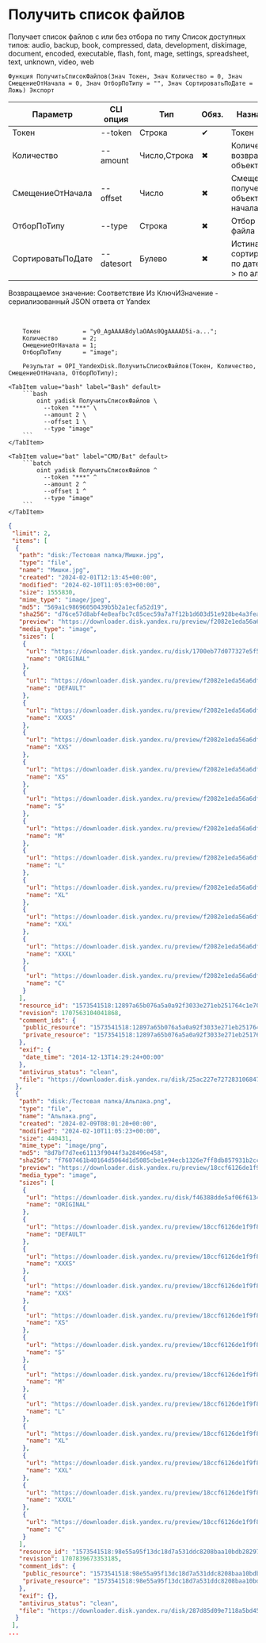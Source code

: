 ﻿---
sidebar_position: 8
description: Получить список файлов и другие функции для работы с Yandex Disk в Открытом пакете интеграций - бесплатной open-source библиотеке интеграций для 1С:Предприятие 8, OneScript и CLI
keywords: [1C, 1С, 1С:Предприятие, 1С:Предприятие 8.3, API, Интеграция, Сервисы, Обмен, OneScript, CLI, Yandex Disk]
---


# Получить список файлов
Получает список файлов с или без отбора по типу Список доступных типов: audio, backup, book, compressed, data, development, diskimage, document, encoded, executable, flash, font, mage, settings, spreadsheet, text, unknown, video, web



`Функция ПолучитьСписокФайлов(Знач Токен, Знач Количество = 0, Знач СмещениеОтНачала = 0, Знач ОтборПоТипу = "", Знач СортироватьПоДате = Ложь) Экспорт`

  | Параметр | CLI опция | Тип | Обяз. | Назначение |
  |-|-|-|-|-|
  | Токен | --token | Строка | &#x2714; | Токен |
  | Количество | --amount | Число,Строка | &#x2716; | Количество возвращаемых объектов |
  | СмещениеОтНачала | --offset | Число | &#x2716; | Смещение для получение объектов не из начала списка |
  | ОтборПоТипу | --type | Строка | &#x2716; | Отбор по типу файла |
  | СортироватьПоДате | --datesort | Булево | &#x2716; | Истина > сортировать по дате, Ложь > по алфавиту |

  
  Возвращаемое значение:   Соответствие Из КлючИЗначение - сериализованный JSON ответа от Yandex

<br/>




```bsl title="Пример использования для 1С:Предприятие/OneScript"
    Токен            = "y0_AgAAAABdylaOAAs0QgAAAAD5i-a...";
    Количество       = 2;
    СмещениеОтНачала = 1;
    ОтборПоТипу      = "image";

    Результат = OPI_YandexDisk.ПолучитьСписокФайлов(Токен, Количество, СмещениеОтНачала, ОтборПоТипу);
```
    

 <Tabs>
  
    <TabItem value="bash" label="Bash" default>
        ```bash
            oint yadisk ПолучитьСписокФайлов \
              --token "***" \
              --amount 2 \
              --offset 1 \
              --type "image"
        ```
    </TabItem>
  
    <TabItem value="bat" label="CMD/Bat" default>
        ```batch
            oint yadisk ПолучитьСписокФайлов ^
              --token "***" ^
              --amount 2 ^
              --offset 1 ^
              --type "image"
        ```
    </TabItem>
</Tabs>


```json title="Результат"
{
 "limit": 2,
 "items": [
  {
   "path": "disk:/Тестовая папка/Мишки.jpg",
   "type": "file",
   "name": "Мишки.jpg",
   "created": "2024-02-01T12:13:45+00:00",
   "modified": "2024-02-10T11:05:03+00:00",
   "size": 1555830,
   "mime_type": "image/jpeg",
   "md5": "569a1c98696050439b5b2a1ecfa52d19",
   "sha256": "d76ce57d8abf4e8eafbc7c85cec59a7a7f12b1d603d51e928be4a3fea0f6817c",
   "preview": "https://downloader.disk.yandex.ru/preview/f2082e1eda56a6df7b3fc7f939414242081338027a4bb10718bae53f18631215/inf/fwhLIia_-zlk2uITaqxgbGJbR3ANcQde87h7hiBT0GhEI8fhcC9IFRIL8W4OBV0J-yLh1Ds-lBckf41RQO7cPQ%3D%3D?uid=1573541518&filename=%D0%9C%D0%B8%D1%88%D0%BA%D0%B8.jpg&disposition=inline&hash=&limit=0&content_type=image%2Fjpeg&owner_uid=1573541518&tknv=v3&size=S&crop=0",
   "media_type": "image",
   "sizes": [
    {
     "url": "https://downloader.disk.yandex.ru/disk/1700eb77d077327e5f5858a37aebdc99dd5d91f960ad97138b6b8a3f90741650/68c921ab/YCWwIV93r7kdvdgkpYJf7GJbR3ANcQde87h7hiBT0GgAoFo_n3KO9GXq2HWzSWwrwox97L651eAD93T19uJnow%3D%3D?uid=1573541518&filename=%D0%9C%D0%B8%D1%88%D0%BA%D0%B8.jpg&disposition=inline&hash=&limit=0&content_type=image%2Fjpeg&owner_uid=1573541518&fsize=1555830&hid=d4562df88a4f7d98d8aa94e30de24c09&media_type=image&tknv=v3&etag=569a1c98696050439b5b2a1ecfa52d19",
     "name": "ORIGINAL"
    },
    {
     "url": "https://downloader.disk.yandex.ru/preview/f2082e1eda56a6df7b3fc7f939414242081338027a4bb10718bae53f18631215/inf/fwhLIia_-zlk2uITaqxgbGJbR3ANcQde87h7hiBT0GhEI8fhcC9IFRIL8W4OBV0J-yLh1Ds-lBckf41RQO7cPQ%3D%3D?uid=1573541518&filename=%D0%9C%D0%B8%D1%88%D0%BA%D0%B8.jpg&disposition=inline&hash=&limit=0&content_type=image%2Fjpeg&owner_uid=1573541518&tknv=v3",
     "name": "DEFAULT"
    },
    {
     "url": "https://downloader.disk.yandex.ru/preview/f2082e1eda56a6df7b3fc7f939414242081338027a4bb10718bae53f18631215/inf/fwhLIia_-zlk2uITaqxgbGJbR3ANcQde87h7hiBT0GhEI8fhcC9IFRIL8W4OBV0J-yLh1Ds-lBckf41RQO7cPQ%3D%3D?uid=1573541518&filename=%D0%9C%D0%B8%D1%88%D0%BA%D0%B8.jpg&disposition=inline&hash=&limit=0&content_type=image%2Fjpeg&owner_uid=1573541518&tknv=v3&size=XXXS&crop=0",
     "name": "XXXS"
    },
    {
     "url": "https://downloader.disk.yandex.ru/preview/f2082e1eda56a6df7b3fc7f939414242081338027a4bb10718bae53f18631215/inf/fwhLIia_-zlk2uITaqxgbGJbR3ANcQde87h7hiBT0GhEI8fhcC9IFRIL8W4OBV0J-yLh1Ds-lBckf41RQO7cPQ%3D%3D?uid=1573541518&filename=%D0%9C%D0%B8%D1%88%D0%BA%D0%B8.jpg&disposition=inline&hash=&limit=0&content_type=image%2Fjpeg&owner_uid=1573541518&tknv=v3&size=XXS&crop=0",
     "name": "XXS"
    },
    {
     "url": "https://downloader.disk.yandex.ru/preview/f2082e1eda56a6df7b3fc7f939414242081338027a4bb10718bae53f18631215/inf/fwhLIia_-zlk2uITaqxgbGJbR3ANcQde87h7hiBT0GhEI8fhcC9IFRIL8W4OBV0J-yLh1Ds-lBckf41RQO7cPQ%3D%3D?uid=1573541518&filename=%D0%9C%D0%B8%D1%88%D0%BA%D0%B8.jpg&disposition=inline&hash=&limit=0&content_type=image%2Fjpeg&owner_uid=1573541518&tknv=v3&size=XS&crop=0",
     "name": "XS"
    },
    {
     "url": "https://downloader.disk.yandex.ru/preview/f2082e1eda56a6df7b3fc7f939414242081338027a4bb10718bae53f18631215/inf/fwhLIia_-zlk2uITaqxgbGJbR3ANcQde87h7hiBT0GhEI8fhcC9IFRIL8W4OBV0J-yLh1Ds-lBckf41RQO7cPQ%3D%3D?uid=1573541518&filename=%D0%9C%D0%B8%D1%88%D0%BA%D0%B8.jpg&disposition=inline&hash=&limit=0&content_type=image%2Fjpeg&owner_uid=1573541518&tknv=v3&size=S&crop=0",
     "name": "S"
    },
    {
     "url": "https://downloader.disk.yandex.ru/preview/f2082e1eda56a6df7b3fc7f939414242081338027a4bb10718bae53f18631215/inf/fwhLIia_-zlk2uITaqxgbGJbR3ANcQde87h7hiBT0GhEI8fhcC9IFRIL8W4OBV0J-yLh1Ds-lBckf41RQO7cPQ%3D%3D?uid=1573541518&filename=%D0%9C%D0%B8%D1%88%D0%BA%D0%B8.jpg&disposition=inline&hash=&limit=0&content_type=image%2Fjpeg&owner_uid=1573541518&tknv=v3&size=M&crop=0",
     "name": "M"
    },
    {
     "url": "https://downloader.disk.yandex.ru/preview/f2082e1eda56a6df7b3fc7f939414242081338027a4bb10718bae53f18631215/inf/fwhLIia_-zlk2uITaqxgbGJbR3ANcQde87h7hiBT0GhEI8fhcC9IFRIL8W4OBV0J-yLh1Ds-lBckf41RQO7cPQ%3D%3D?uid=1573541518&filename=%D0%9C%D0%B8%D1%88%D0%BA%D0%B8.jpg&disposition=inline&hash=&limit=0&content_type=image%2Fjpeg&owner_uid=1573541518&tknv=v3&size=L&crop=0",
     "name": "L"
    },
    {
     "url": "https://downloader.disk.yandex.ru/preview/f2082e1eda56a6df7b3fc7f939414242081338027a4bb10718bae53f18631215/inf/fwhLIia_-zlk2uITaqxgbGJbR3ANcQde87h7hiBT0GhEI8fhcC9IFRIL8W4OBV0J-yLh1Ds-lBckf41RQO7cPQ%3D%3D?uid=1573541518&filename=%D0%9C%D0%B8%D1%88%D0%BA%D0%B8.jpg&disposition=inline&hash=&limit=0&content_type=image%2Fjpeg&owner_uid=1573541518&tknv=v3&size=XL&crop=0",
     "name": "XL"
    },
    {
     "url": "https://downloader.disk.yandex.ru/preview/f2082e1eda56a6df7b3fc7f939414242081338027a4bb10718bae53f18631215/inf/fwhLIia_-zlk2uITaqxgbGJbR3ANcQde87h7hiBT0GhEI8fhcC9IFRIL8W4OBV0J-yLh1Ds-lBckf41RQO7cPQ%3D%3D?uid=1573541518&filename=%D0%9C%D0%B8%D1%88%D0%BA%D0%B8.jpg&disposition=inline&hash=&limit=0&content_type=image%2Fjpeg&owner_uid=1573541518&tknv=v3&size=XXL&crop=0",
     "name": "XXL"
    },
    {
     "url": "https://downloader.disk.yandex.ru/preview/f2082e1eda56a6df7b3fc7f939414242081338027a4bb10718bae53f18631215/inf/fwhLIia_-zlk2uITaqxgbGJbR3ANcQde87h7hiBT0GhEI8fhcC9IFRIL8W4OBV0J-yLh1Ds-lBckf41RQO7cPQ%3D%3D?uid=1573541518&filename=%D0%9C%D0%B8%D1%88%D0%BA%D0%B8.jpg&disposition=inline&hash=&limit=0&content_type=image%2Fjpeg&owner_uid=1573541518&tknv=v3&size=XXXL&crop=0",
     "name": "XXXL"
    },
    {
     "url": "https://downloader.disk.yandex.ru/preview/f2082e1eda56a6df7b3fc7f939414242081338027a4bb10718bae53f18631215/inf/fwhLIia_-zlk2uITaqxgbGJbR3ANcQde87h7hiBT0GhEI8fhcC9IFRIL8W4OBV0J-yLh1Ds-lBckf41RQO7cPQ%3D%3D?uid=1573541518&filename=%D0%9C%D0%B8%D1%88%D0%BA%D0%B8.jpg&disposition=inline&hash=&limit=0&content_type=image%2Fjpeg&owner_uid=1573541518&tknv=v3&size=S&crop=0",
     "name": "C"
    }
   ],
   "resource_id": "1573541518:12897a65b076a5a0a92f3033e271eb251764c1e70ba590f383d55c3da7ef8c60",
   "revision": 1707563104041868,
   "comment_ids": {
    "public_resource": "1573541518:12897a65b076a5a0a92f3033e271eb251764c1e70ba590f383d55c3da7ef8c60",
    "private_resource": "1573541518:12897a65b076a5a0a92f3033e271eb251764c1e70ba590f383d55c3da7ef8c60"
   },
   "exif": {
    "date_time": "2014-12-13T14:29:24+00:00"
   },
   "antivirus_status": "clean",
   "file": "https://downloader.disk.yandex.ru/disk/25ac227e727283106847e9688544fadb9493f46731d3290b4c5c6f5caaffb216/68c921ab/YCWwIV93r7kdvdgkpYJf7GJbR3ANcQde87h7hiBT0GgAoFo_n3KO9GXq2HWzSWwrwox97L651eAD93T19uJnow%3D%3D?uid=1573541518&filename=%D0%9C%D0%B8%D1%88%D0%BA%D0%B8.jpg&disposition=attachment&hash=&limit=0&content_type=image%2Fjpeg&owner_uid=1573541518&fsize=1555830&hid=d4562df88a4f7d98d8aa94e30de24c09&media_type=image&tknv=v3&etag=569a1c98696050439b5b2a1ecfa52d19"
  },
  {
   "path": "disk:/Тестовая папка/Альпака.png",
   "type": "file",
   "name": "Альпака.png",
   "created": "2024-02-09T08:01:20+00:00",
   "modified": "2024-02-10T11:05:23+00:00",
   "size": 440431,
   "mime_type": "image/png",
   "md5": "8d7bf7d7ee61113f9044f3a28496e458",
   "sha256": "f7607461b40164d5064d1d5085cbe1e94ecb1326e7ff8db857931b2ccd14b7f8",
   "preview": "https://downloader.disk.yandex.ru/preview/18ccf6126de1f9f8417342056b3b45465558dd5c5a6f9e8fbe0a7dba2d443a38/inf/XaOrXlYnBpxW797ZgOAhk3wycN7Y8aZeqz0V5aRiHflcdzqrKKea1UOwO5u7r7puG36lZhKtArCk5dpjakvhRw%3D%3D?uid=1573541518&filename=%D0%90%D0%BB%D1%8C%D0%BF%D0%B0%D0%BA%D0%B0.png&disposition=inline&hash=&limit=0&content_type=image%2Fpng&owner_uid=1573541518&tknv=v3&size=S&crop=0",
   "media_type": "image",
   "sizes": [
    {
     "url": "https://downloader.disk.yandex.ru/disk/f46388dde5af06f61349e57811bdb626fdd80e0c7774f959735f0e2192a4d655/68c921ab/gwThwhLBKYvLhQCNnqAHirhroxr0HKnwcS_PunGIhx4_5THBef5BLmUoWbu9WB9u80KQZzXUtb3zIfpRSdMI0Q%3D%3D?uid=1573541518&filename=%D0%90%D0%BB%D1%8C%D0%BF%D0%B0%D0%BA%D0%B0.png&disposition=inline&hash=&limit=0&content_type=image%2Fpng&owner_uid=1573541518&fsize=440431&hid=0e9b208e1aea0dbd58b4b43ccdc3ad5a&media_type=image&tknv=v3&etag=8d7bf7d7ee61113f9044f3a28496e458",
     "name": "ORIGINAL"
    },
    {
     "url": "https://downloader.disk.yandex.ru/preview/18ccf6126de1f9f8417342056b3b45465558dd5c5a6f9e8fbe0a7dba2d443a38/inf/XaOrXlYnBpxW797ZgOAhk3wycN7Y8aZeqz0V5aRiHflcdzqrKKea1UOwO5u7r7puG36lZhKtArCk5dpjakvhRw%3D%3D?uid=1573541518&filename=%D0%90%D0%BB%D1%8C%D0%BF%D0%B0%D0%BA%D0%B0.png&disposition=inline&hash=&limit=0&content_type=image%2Fpng&owner_uid=1573541518&tknv=v3",
     "name": "DEFAULT"
    },
    {
     "url": "https://downloader.disk.yandex.ru/preview/18ccf6126de1f9f8417342056b3b45465558dd5c5a6f9e8fbe0a7dba2d443a38/inf/XaOrXlYnBpxW797ZgOAhk3wycN7Y8aZeqz0V5aRiHflcdzqrKKea1UOwO5u7r7puG36lZhKtArCk5dpjakvhRw%3D%3D?uid=1573541518&filename=%D0%90%D0%BB%D1%8C%D0%BF%D0%B0%D0%BA%D0%B0.png&disposition=inline&hash=&limit=0&content_type=image%2Fpng&owner_uid=1573541518&tknv=v3&size=XXXS&crop=0",
     "name": "XXXS"
    },
    {
     "url": "https://downloader.disk.yandex.ru/preview/18ccf6126de1f9f8417342056b3b45465558dd5c5a6f9e8fbe0a7dba2d443a38/inf/XaOrXlYnBpxW797ZgOAhk3wycN7Y8aZeqz0V5aRiHflcdzqrKKea1UOwO5u7r7puG36lZhKtArCk5dpjakvhRw%3D%3D?uid=1573541518&filename=%D0%90%D0%BB%D1%8C%D0%BF%D0%B0%D0%BA%D0%B0.png&disposition=inline&hash=&limit=0&content_type=image%2Fpng&owner_uid=1573541518&tknv=v3&size=XXS&crop=0",
     "name": "XXS"
    },
    {
     "url": "https://downloader.disk.yandex.ru/preview/18ccf6126de1f9f8417342056b3b45465558dd5c5a6f9e8fbe0a7dba2d443a38/inf/XaOrXlYnBpxW797ZgOAhk3wycN7Y8aZeqz0V5aRiHflcdzqrKKea1UOwO5u7r7puG36lZhKtArCk5dpjakvhRw%3D%3D?uid=1573541518&filename=%D0%90%D0%BB%D1%8C%D0%BF%D0%B0%D0%BA%D0%B0.png&disposition=inline&hash=&limit=0&content_type=image%2Fpng&owner_uid=1573541518&tknv=v3&size=XS&crop=0",
     "name": "XS"
    },
    {
     "url": "https://downloader.disk.yandex.ru/preview/18ccf6126de1f9f8417342056b3b45465558dd5c5a6f9e8fbe0a7dba2d443a38/inf/XaOrXlYnBpxW797ZgOAhk3wycN7Y8aZeqz0V5aRiHflcdzqrKKea1UOwO5u7r7puG36lZhKtArCk5dpjakvhRw%3D%3D?uid=1573541518&filename=%D0%90%D0%BB%D1%8C%D0%BF%D0%B0%D0%BA%D0%B0.png&disposition=inline&hash=&limit=0&content_type=image%2Fpng&owner_uid=1573541518&tknv=v3&size=S&crop=0",
     "name": "S"
    },
    {
     "url": "https://downloader.disk.yandex.ru/preview/18ccf6126de1f9f8417342056b3b45465558dd5c5a6f9e8fbe0a7dba2d443a38/inf/XaOrXlYnBpxW797ZgOAhk3wycN7Y8aZeqz0V5aRiHflcdzqrKKea1UOwO5u7r7puG36lZhKtArCk5dpjakvhRw%3D%3D?uid=1573541518&filename=%D0%90%D0%BB%D1%8C%D0%BF%D0%B0%D0%BA%D0%B0.png&disposition=inline&hash=&limit=0&content_type=image%2Fpng&owner_uid=1573541518&tknv=v3&size=M&crop=0",
     "name": "M"
    },
    {
     "url": "https://downloader.disk.yandex.ru/preview/18ccf6126de1f9f8417342056b3b45465558dd5c5a6f9e8fbe0a7dba2d443a38/inf/XaOrXlYnBpxW797ZgOAhk3wycN7Y8aZeqz0V5aRiHflcdzqrKKea1UOwO5u7r7puG36lZhKtArCk5dpjakvhRw%3D%3D?uid=1573541518&filename=%D0%90%D0%BB%D1%8C%D0%BF%D0%B0%D0%BA%D0%B0.png&disposition=inline&hash=&limit=0&content_type=image%2Fpng&owner_uid=1573541518&tknv=v3&size=L&crop=0",
     "name": "L"
    },
    {
     "url": "https://downloader.disk.yandex.ru/preview/18ccf6126de1f9f8417342056b3b45465558dd5c5a6f9e8fbe0a7dba2d443a38/inf/XaOrXlYnBpxW797ZgOAhk3wycN7Y8aZeqz0V5aRiHflcdzqrKKea1UOwO5u7r7puG36lZhKtArCk5dpjakvhRw%3D%3D?uid=1573541518&filename=%D0%90%D0%BB%D1%8C%D0%BF%D0%B0%D0%BA%D0%B0.png&disposition=inline&hash=&limit=0&content_type=image%2Fpng&owner_uid=1573541518&tknv=v3&size=XL&crop=0",
     "name": "XL"
    },
    {
     "url": "https://downloader.disk.yandex.ru/preview/18ccf6126de1f9f8417342056b3b45465558dd5c5a6f9e8fbe0a7dba2d443a38/inf/XaOrXlYnBpxW797ZgOAhk3wycN7Y8aZeqz0V5aRiHflcdzqrKKea1UOwO5u7r7puG36lZhKtArCk5dpjakvhRw%3D%3D?uid=1573541518&filename=%D0%90%D0%BB%D1%8C%D0%BF%D0%B0%D0%BA%D0%B0.png&disposition=inline&hash=&limit=0&content_type=image%2Fpng&owner_uid=1573541518&tknv=v3&size=XXL&crop=0",
     "name": "XXL"
    },
    {
     "url": "https://downloader.disk.yandex.ru/preview/18ccf6126de1f9f8417342056b3b45465558dd5c5a6f9e8fbe0a7dba2d443a38/inf/XaOrXlYnBpxW797ZgOAhk3wycN7Y8aZeqz0V5aRiHflcdzqrKKea1UOwO5u7r7puG36lZhKtArCk5dpjakvhRw%3D%3D?uid=1573541518&filename=%D0%90%D0%BB%D1%8C%D0%BF%D0%B0%D0%BA%D0%B0.png&disposition=inline&hash=&limit=0&content_type=image%2Fpng&owner_uid=1573541518&tknv=v3&size=XXXL&crop=0",
     "name": "XXXL"
    },
    {
     "url": "https://downloader.disk.yandex.ru/preview/18ccf6126de1f9f8417342056b3b45465558dd5c5a6f9e8fbe0a7dba2d443a38/inf/XaOrXlYnBpxW797ZgOAhk3wycN7Y8aZeqz0V5aRiHflcdzqrKKea1UOwO5u7r7puG36lZhKtArCk5dpjakvhRw%3D%3D?uid=1573541518&filename=%D0%90%D0%BB%D1%8C%D0%BF%D0%B0%D0%BA%D0%B0.png&disposition=inline&hash=&limit=0&content_type=image%2Fpng&owner_uid=1573541518&tknv=v3&size=S&crop=0",
     "name": "C"
    }
   ],
   "resource_id": "1573541518:98e55a95f13dc18d7a531ddc8208baa10bdb282970b441243d13a7cd1231a8d1",
   "revision": 1707839673353185,
   "comment_ids": {
    "public_resource": "1573541518:98e55a95f13dc18d7a531ddc8208baa10bdb282970b441243d13a7cd1231a8d1",
    "private_resource": "1573541518:98e55a95f13dc18d7a531ddc8208baa10bdb282970b441243d13a7cd1231a8d1"
   },
   "exif": {},
   "antivirus_status": "clean",
   "file": "https://downloader.disk.yandex.ru/disk/287d85d09e7118a5bd45c0609af23e510b842977c92530cf105454fe252bb24c/68c921ab/gwThwhLBKYvLhQCNnqAHirhroxr0HKnwcS_PunGIhx4_5THBef5BLmUoWbu9WB9u80KQZzXUtb3zIfpRSdMI0Q%3D%3D?uid=1573541518&filename=%D0%90%D0%BB%D1%8C%D0%BF%D0%B0%D0%BA%D0%B0.png&disposition=attachment&hash=&limit=0&content_type=image%2Fpng&owner_uid=1573541518&fsize=440431&hid=0e9b208e1aea0dbd58b4b43ccdc3ad5a&media_type=image&tknv=v3&etag=8d7bf7d7ee61113f9044f3a28496e458"
  }
 ],
...
```
